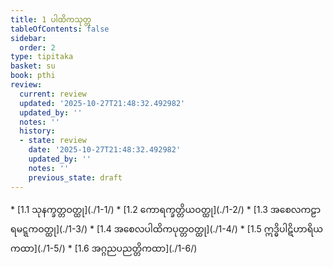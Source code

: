 ```yaml
---
title: 1 ပါထိကသုတ္တ
tableOfContents: false
sidebar:
  order: 2
type: tipitaka
basket: su
book: pthi
review:
  current: review
  updated: '2025-10-27T21:48:32.492982'
  updated_by: ''
  notes: ''
  history:
  - state: review
    date: '2025-10-27T21:48:32.492982'
    updated_by: ''
    notes: ''
    previous_state: draft
---
```



<ReviewStatus review={frontmatter.review} showDetails={true} />

<HypothesisAnnotation frontmatter={frontmatter} />

<DynamicBreadcrumb />



<TableOfContents book="pthi" section="1">
* [1.1 သုနက္ခတ္တဝတ္ထု](./1-1/)
* [1.2 ကောရက္ခတ္တိယဝတ္ထု](./1-2/)
* [1.3 အစေလကဠာရမဋ္ဋကဝတ္ထု](./1-3/)
* [1.4 အစေလပါထိကပုတ္တဝတ္ထု](./1-4/)
* [1.5 ဣဒ္ဓိပါဋိဟာရိယကထာ](./1-5/)
* [1.6 အဂ္ဂညပညတ္တိကထာ](./1-6/)
</TableOfContents>